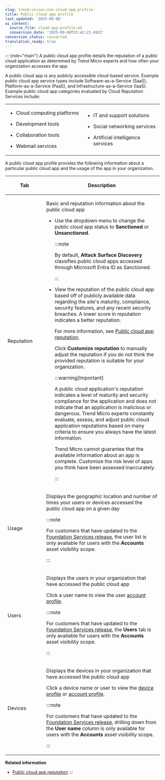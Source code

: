 ```yaml
---
slug: trend-vision-one-cloud-app-profile
title: Public cloud app profile
last_updated: '2025-09-08'
ai_context:
  source_file: cloud-app-profile.md
  conversion_date: '2025-09-08T23:42:23.492Z'
conversion_status: converted
translation_ready: true
---
```


::: {role="main"}
A public cloud app profile details the reputation of a public cloud application as determined by Trend Micro experts and how often your organization accesses the app.

A public cloud app is any publicly accessible cloud-based service. Example public cloud app service types include Software-as-a-Service (SaaS), Platform-as-a-Service (PaaS), and Infrastructure-as-a-Service (IaaS). Example public cloud app categories evaluated by Cloud Reputation Services include:

<table>
<colgroup>
<col style="width: 50%" />
<col style="width: 50%" />
</colgroup>
<tbody>
<tr>
<td><ul>
<li><p>Cloud computing platforms</p></li>
<li><p>Development tools</p></li>
<li><p>Collaboration tools</p></li>
<li><p>Webmail services</p></li>
</ul></td>
<td><ul>
<li><p>IT and support solutions</p></li>
<li><p>Social networking services</p></li>
<li><p>Artificial intelligence services</p></li>
</ul></td>
</tr>
</tbody>
</table>

A public cloud app profile provides the following information about a particular public cloud app and the usage of the app in your organization.

<table>
<colgroup>
<col style="width: 25%" />
<col style="width: 75%" />
</colgroup>
<thead>
<tr>
<th><p>Tab</p></th>
<th><p>Description</p></th>
</tr>
</thead>
<tbody>
<tr>
<td><p>Reputation</p></td>
<td><p>Basic and reputation information about the public cloud app</p>
<ul>
<li><p>Use the dropdown menu to change the public cloud app status to <strong>Sanctioned</strong> or <strong>Unsanctioned</strong>.</p>


:::note

<p>By default, <strong>Attack Surface Discovery</strong> classifies public cloud apps accessed through Microsoft Entra ID as Sanctioned.</p>


:::

</li>
<li><p>View the reputation of the public cloud app based off of publicly available data regarding the site's maturity, compliance, security features, and any recent security breaches. A lower score in reputation indicates a better reputation.</p>
<p>For more information, see <a href="trend-vision-one-cloud-app-risk-levels">Public cloud app reputation</a>.</p>
<p>Click <strong>Customize reputation</strong> to manually adjust the reputation if you do not think the provided reputation is suitable for your organization.</p>


:::warning[Important]

<p>A public cloud application's reputation indicates a level of maturity and security compliance for the application and does not indicate that an application is malicious or dangerous. Trend Micro experts constantly evaluate, assess, and adjust public cloud application reputations based on many criteria to ensure you always have the latest information.</p>
<p>Trend Micro cannot guarantee that the available information about an app is complete. Customize the risk level of apps you think have been assessed inaccurately.</p>


:::

</li>
</ul></td>
</tr>
<tr>
<td><p>Usage</p></td>
<td><p>Displays the geographic location and number of times your users or devices accessed the public cloud app on a given day</p>


:::note

<p>For customers that have updated to the <a href="trend-vision-one-update-foundation-services-release">Foundation Services release</a>, the user list is only available for users with the <strong>Accounts</strong> asset visibility scope.</p>


:::

</td>
</tr>
<tr>
<td><p>Users</p></td>
<td><p>Displays the users in your organization that have accessed the public cloud app</p>
<p>Click a user name to view the user <a href="trend-vision-one-account-profile">account profile</a>.</p>


:::note

<p>For customers that have updated to the <a href="trend-vision-one-update-foundation-services-release">Foundation Services release</a>, the <strong>Users</strong> tab is only available for users with the <strong>Accounts</strong> asset visibility scope.</p>


:::

</td>
</tr>
<tr>
<td><p>Devices</p></td>
<td><p>Displays the devices in your organization that have accessed the public cloud app</p>
<p>Click a device name or user to view the <a href="trend-vision-one-device-profile">device profile</a> or <a href="trend-vision-one-account-profile">account profile</a>.</p>


:::note

<p>For customers that have updated to the <a href="trend-vision-one-update-foundation-services-release">Foundation Services release</a>, drilling down from the <strong>User name</strong> column is only available for users with the <strong>Accounts</strong> asset visibility scope.</p>


:::

</td>
</tr>
</tbody>
</table>

**Related information**

- [Public cloud app reputation](cloud-app-risk-levels.md "Trend Micro experts constantly evaluate, assess, and adjust public cloud application reputation based on multiple criteria to ensure that customers always have the latest information.")
:::
